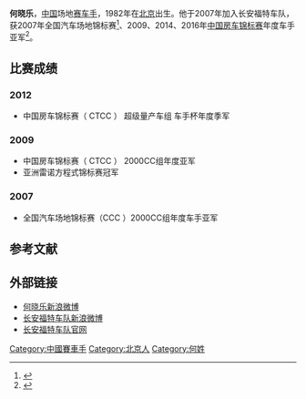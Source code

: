 {{multiple issues|{{expand|time=2018-10-20}}
{{BLPsources|time=2013-06-21T12:37:54+00:00}}
}}
{{Infobox racing driver
| name              = 何晓乐
| image             = 
| image_size        = 
| caption           = 
| nationality       = {{PRC}}
| birth_date        = {{Birth date and age|1982|08|22}}
| birth_place       = {{CHN}}[[北京市|北京市]]
| related to        = 
| current series    = [[中国房车锦标赛|中国房车锦标赛]]
| first year        = 
| current team      = 长安福特车队
| car number        = 
| former teams      = 
| starts            = 
| wins              = 
| poles             = 
| fastest laps      = 
| best finish       = 
| year              = 
| prev series       = 
| prev series years = 
| titles            = 
| title years       = 
| awards            = 
| award years       = 
| updated           = 
}}

'''何晓乐'''，[[中国|中国]]场地[[赛车手|赛车手]]，1982年在[[北京市|北京]]出生。他于2007年加入长安福特车队，获2007年全国汽车场地锦标赛<ref>{{Cite web|url=http://sports.163.com/15/1216/23/BB0B16SN00051CDQ.html|title=何晓乐：在轰鸣声中成长与蜕变_网易体育|accessdate=2018-10-20|last=网易|work=sports.163.com}}</ref>、2009、2014、2016年[[中国房车锦标赛|中国房车锦标赛]]年度车手亚军<ref>{{Cite web|url=http://auto.ifeng.com/beijing/shangqing/2017/0727/41642.shtml|title=赛车手何晓乐的B面人生_凤凰汽车_凤凰网|accessdate=2018-10-20|author=|date=|work=auto.ifeng.com|publisher=}}</ref>。

==比赛成绩==
===2012===

*中国房车锦标赛（ CTCC ） 超级量产车组 车手杯年度季军

===2009===
*中国房车锦标赛（ CTCC ） 2000CC组年度亚军
*亚洲雷诺方程式锦标赛冠军

===2007=== 
*全国汽车场地锦标赛（CCC ）2000CC组年度车手亚军

== 参考文献 ==
{{reflist|2}}
==外部链接==
*[http://weibo.com/hexiaole0822 何晓乐新浪微博]
*[http://e.weibo.com/changanfordracing 长安福特车队新浪微博]
*[http://www.frdsports.com/FordRacing/ 长安福特车队官网]

{{DEFAULTSORT:H}}
[[Category:中國賽車手|Category:中國賽車手]]
[[Category:北京人|Category:北京人]]
[[Category:何姓|Category:何姓]]